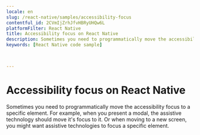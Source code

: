 ```yaml
---
locale: en
slug: /react-native/samples/accessibility-focus
contentful_id: 2CVmIjZrhJfvHBRyUHQw6L
platformFilter: React Native
title: Accessibility focus on React Native
description: Sometimes you need to programmatically move the accessibility focus to a specific element.
keywords: [React Native code sample]


	
---
```


# Accessibility focus on React Native

Sometimes you need to programmatically move the accessibility focus to a specific element. For example, when you present a modal, the assistive technology should move it's focus to it. Or when moving to a new screen, you might want assistive technologies to focus a specific element.

<CodeSample id="accessibility-focus" locale="en" platform="react native"/>